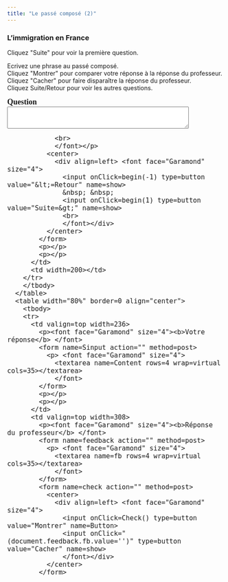 ```yaml
---
title: "Le passé composé (2)"
---
```


### L'immigration en France<br>
      
Cliquez &quot;Suite&quot; pour voir la  premi&egrave;re question.
      
Ecrivez une phrase au pass&eacute; compos&eacute;. 
        <br>
        Cliquez &quot;Montrer&quot; pour comparer votre r&eacute;ponse &agrave; 
        la r&eacute;ponse du professeur.<br>
        Cliquez &quot;Cacher&quot; pour faire dispara&icirc;tre la r&eacute;ponse 
        du professeur. <br />
Cliquez Suite/Retour pour voir les autres 
        questions.<br>

 <form name=qbox action="" method=post>
              <p><font face="Garamond" size="4"><b>Question<br>
                </b> 
                <textarea name=q rows=3 wrap=virtual cols=50></textarea>
                <br>
                </font></p>
              <center>
                <div align=left> <font face="Garamond" size="4"> 
                  <input onClick=begin(-1) type=button value="&lt;=Retour" name=show>
                  &nbsp; &nbsp; 
                  <input onClick=begin(1) type=button value="Suite=&gt;" name=show>
                  <br>
                  </font></div>
              </center>
            </form>
            <p></p>
            <p></p>
          </td>
          <td width=200></td>
        </tr>
        </tbody> 
      </table>
      <table width="80%" border=0 align="center">
        <tbody> 
        <tr> 
          <td valign=top width=236> 
            <p><font face="Garamond" size="4"><b>Votre réponse</b> </font> 
            <form name=Sinput action="" method=post>
              <p> <font face="Garamond" size="4"> 
                <textarea name=Content rows=4 wrap=virtual cols=35></textarea>
                </font> 
            </form>
            <p></p>
            <p></p>
          </td>
          <td valign=top width=308> 
            <p><font face="Garamond" size="4"><b>Réponse du professeur</b> </font> 
            <form name=feedback action="" method=post>
              <p> <font face="Garamond" size="4"> 
                <textarea name=fb rows=4 wrap=virtual cols=35></textarea>
                </font> 
            </form>
            <form name=check action="" method=post>
              <center>
                <div align=left> <font face="Garamond" size="4"> 
                  <input onClick=Check() type=button value="Montrer" name=Button>
                  <input onClick="(document.feedback.fb.value='')" type=button value="Cacher" name=show>
                  </font></div>
              </center>
            </form>
<SCRIPT language=Javascript><!--//
//  This code is based on a script by Marmoe Soemarmo.  
//  Dan Beeby modified it and wrote the creation interface, JavaScripts, and Perl Scripts.
//  http://lang.swarthmore.edu/mellon -- dbeeby@haverford.edu.
//  Content by Alison Murray Levine, University of Virginia, alevine@virginia.edu.
//  You may borrow and modify these scripts, but please give credit where credit is due.
	var Question= new Array();
	var Answer= new Array();
//---------------------DATA--------------------

Question[1]="21 septembre 1791: déclaration de la République *une et indivisible* par les révolutionnaires";Question[2]="1791-1815: arrivée en France de *libéraux* de toutes origines.";Question[3]="1850: commencement d'une immigration économique en masse, venant de toute l'Europe.";Question[4]="1830-1860: immigration de beaucoup de techniciens et de cadres anglais en France.";Question[5]="1875-1930: baisse de la natalité en France";Question[6]="1914-1918: perte d'un million trois cent mille hommes par la France dans la Grande Guerre";Question[7]="1914-1918: participation de 190 000 troupes africaines à la guerre, dans l'armée française.";Question[8]="Après la Grande Guerre: recrutement de la main-d'oeuvre par les entreprises françaises en Italie, en Tchéchosloviaque, et surtout en Pologne.";Question[9]="années 20: arrivée de la première grande vague de travailleurs nord-africains";Question[10]="1954-1974: immigration massive de *travailleurs immigrés* de l'Afrique du Nord en France.";Question[11]="1974: fermeture des frontières par le gouvernement français.";Question[12]="Après 1974: autorisation du *regroupement familial* par le gouvernement français";

Answer[1]="Le 21 septembre 1791, les révolutionnaires ont déclaré la République *une et indivisible*.";Answer[2]="Entre 1791 et 1815, des *libéraux* de toutes origines sont arrivés en France.";Answer[3]="En 1850, une immigration économique en masse, venant de toute l'Europe, a commencé.";Answer[4]="Entre 1830 et 1860, beaucoup de techniciens et de cadres anglais ont immigré en France.";Answer[5]="Entre 1875 et 1930, la natalité a baissé en France.";Answer[6]="Entre 1914 et 1918, la France a perdu un million trois cent mille hommes dans la Grande Guerre.";Answer[7]="Entre 1914 et 1918, 190 000 troupes africaines ont participé à la guerre, dans l'armée française.";Answer[8]="Après la Grande Guerre, les entreprises françaises ont recruté de la main d'oeuvre en Italie, en Tchécoslovaquie, et surtout en Pologne.";Answer[9]="Pendant les années 20, la première grande vague de travailleurs nord-africains est arrivée.";Answer[10]="Entre 1954 et 1974, des travailleurs immigrés ont immigré massivement de l'Afrique du Nord en France.";Answer[11]="En 1974, le gouvernement français a fermé ses frontières.";Answer[12]="Après 1974, le gouvernement français a autorisé le *regroupement familial.*";

//-------------------END DATA-------------

var NextQ = 0;
var QN = 0;

function begin(QN){
NextQ = NextQ + QN
	if (Question[NextQ] == null) {
alert("Il n’y a plus de questions. Cliquez sur suite/retour pour revoir les questions.")
	}
	document.feedback.fb.value=""
	document.Sinput.Content.value=""
	document.qbox.q.value=Question[NextQ]
}

function Check(){
	if (document.Sinput.Content.value == ""){
        document.feedback.fb.value="Essayez de répondre à la question avant de voir la réponse du professeur."
        }
	else{
	document.feedback.fb.value=Answer[NextQ]
}
}
//--></SCRIPT>